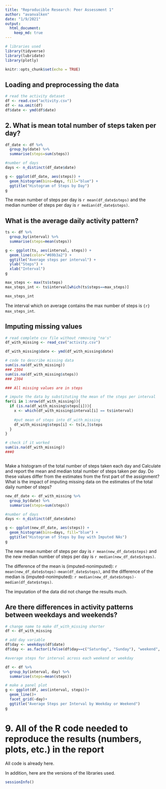 ```yaml
---
title: "Reproducible Research: Peer Assessment 1"
author: "avanvalken"
date: "1/9/2021"
output: 
  html_document:
    keep_md: true
---
```


```r
# libraries used
library(tidyverse)
library(lubridate)
library(plotly)

knitr::opts_chunk$set(echo = TRUE)
```

## Loading and preprocessing the data
```r
# read the activity dataset
df <- read.csv("activity.csv")
df <- na.omit(df)
df$date <- ymd(df$date)


```


## 2. What is mean total number of steps taken per day?
```r
df_date <- df %>% 
  group_by(date) %>% 
  summarise(steps=sum(steps))

#number of days
days <- n_distinct(df_date$date)

g <- ggplot(df_date, aes(steps)) +
  geom_histogram(bins=days, fill="blue") +
  ggtitle("Histogram of Steps by Day")
g

```

The mean number of steps per day is `r mean(df_date$steps)` and the median number of steps per day is `r median(df_date$steps)`.


## What is the average daily activity pattern?

```r
ts <- df %>% 
  group_by(interval) %>% 
  summarise(steps=mean(steps))

g <- ggplot(ts, aes(interval, steps)) +
  geom_line(color="#69b3a2") +
  ggtitle("Average steps per interval") +
  ylab("Steps") +
  xlab("Interval")
g

```



```r
max_steps <- max(ts$steps)
max_steps_int <- ts$interval[which(ts$steps==max_steps)]

max_steps_int
```
The interval which on average contains the max number of steps is ```{r} max_steps_int```.

## Imputing missing values


```r
# read complete csv file without removing "na's"
df_with_missing <- read_csv("activity.csv")

df_with_missing$date <- ymd(df_with_missing$date)

# code to describe missing data
sum(is.na(df_with_missing))
### 2304
sum(is.na(df_with_missing$steps))
### 2304 

### All missing values are in steps

# impute the data by substituting the mean of the steps per interval
for(i in 1:nrow(df_with_missing)){
  if (is.na(df_with_missing$steps[i])){
    x <- which(df_with_missing$interval[i] == ts$interval)
    
    #put mean of steps into df_with_missing
    df_with_missing$steps[i] <- ts[x,]$steps
  }
}

# check if it worked
sum(is.na(df_with_missing))
###0



```


Make a histogram of the total number of steps taken each day and Calculate and report the mean and median total number of steps taken per day. Do these values differ from the estimates from the first part of the assignment? What is the impact of imputing missing data on the estimates of the total daily number of steps?
```r
new_df_date <- df_with_missing %>% 
  group_by(date) %>% 
  summarise(steps=sum(steps))

#number of days
days <- n_distinct(df_date$date)

g <- ggplot(new_df_date, aes(steps)) +
  geom_histogram(bins=days, fill="blue") +
  ggtitle("Histogram of Steps by Day with Imputed NAs")
g

```

The new mean number of steps per day is `r mean(new_df_date$steps)` and the new median number of steps per day is `r median(new_df_date$steps)`.

The difference of the mean is (imputed-nonimputed): `r mean(new_df_date$steps)-mean(df_date$steps)`, and the difference of the median is (imputed-nonimputed): `r median(new_df_date$steps)-median(df_date$steps)`. 

The imputation of the data did not change the results much. 



## Are there differences in activity patterns between weekdays and weekends?
```r
# change name to make df_with_missing shorter
df <- df_with_missing

# add day variable
df$day <- weekdays(df$date)
df$day <- as.factor(ifelse(df$day==c("Saturday", "Sunday"), "weekend", "weekday"))

#average steps for interval across each weekend or weekday

df <- df %>% 
  group_by(interval, day) %>% 
  summarise(steps=mean(steps))

# make a panel plot
g <- ggplot(df, aes(interval, steps))+
  geom_line()+
  facet_grid(~day)+
  ggtitle("Average Steps per Interval by Weekday or Weekend")
g

```


# 9. All of the R code needed to reproduce the results (numbers, plots, etc.) in the report

All code is already here. 

In addition, here are the versions of the libraries used. 
```r
sessionInfo()
```













